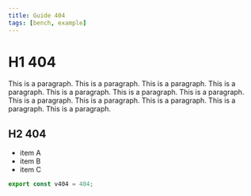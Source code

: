 ```yaml
---
title: Guide 404
tags: [bench, example]
---
```


# H1 404

This is a paragraph. This is a paragraph. This is a paragraph. This is a paragraph. This is a paragraph. This is a paragraph. This is a paragraph. This is a paragraph. This is a paragraph. This is a paragraph. This is a paragraph. This is a paragraph. 

## H2 404

- item A
- item B
- item C

```ts
export const v404 = 404;
```